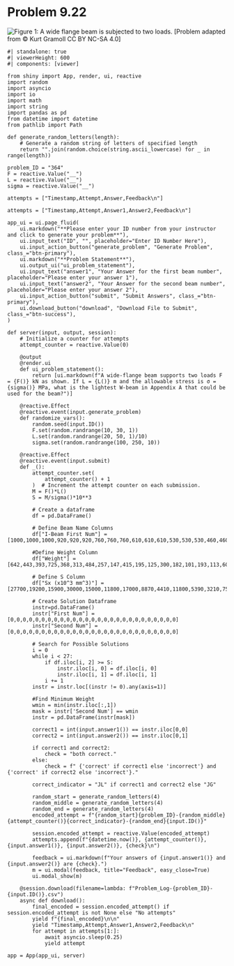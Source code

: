 # Problem 9.22 {.unnumbered}


![Figure 1: A wide flange beam is subjected to two loads.](images/364.png){fig-alt="A wide flange beam of length 3L supports two loads of F. The first load occurs at L and the second load occurs at 2L. The beam is pinned at A and B."}
\[Problem adapted from © Kurt Gramoll CC BY NC-SA 4.0\]

```shinylive-python
#| standalone: true
#| viewerHeight: 600
#| components: [viewer]

from shiny import App, render, ui, reactive
import random
import asyncio
import io
import math
import string
import pandas as pd
from datetime import datetime
from pathlib import Path

def generate_random_letters(length):
    # Generate a random string of letters of specified length
    return "".join(random.choice(string.ascii_lowercase) for _ in range(length))

problem_ID = "364"
F = reactive.Value("__")
L = reactive.Value("__")
sigma = reactive.Value("__")

attempts = ["Timestamp,Attempt,Answer,Feedback\n"]

attempts = ["Timestamp,Attempt,Answer1,Answer2,Feedback\n"]

app_ui = ui.page_fluid(
    ui.markdown("**Please enter your ID number from your instructor and click to generate your problem**"),
    ui.input_text("ID", "", placeholder="Enter ID Number Here"),
    ui.input_action_button("generate_problem", "Generate Problem", class_="btn-primary"),
    ui.markdown("**Problem Statement**"),
    ui.output_ui("ui_problem_statement"),
    ui.input_text("answer1", "Your Answer for the first beam number", placeholder="Please enter your answer 1"),
    ui.input_text("answer2", "Your Answer for the second beam number", placeholder="Please enter your answer 2"),
    ui.input_action_button("submit", "Submit Answers", class_="btn-primary"),
    ui.download_button("download", "Download File to Submit", class_="btn-success"),
)

def server(input, output, session):
    # Initialize a counter for attempts
    attempt_counter = reactive.Value(0)

    @output
    @render.ui
    def ui_problem_statement():
        return [ui.markdown(f"A wide-flange beam supports two loads F = {F()} kN as shown. If L = {L()} m and the allowable stress is σ = {sigma()} MPa, what is the lightest W-beam in Appendix A that could be used for the beam?")]

    @reactive.Effect
    @reactive.event(input.generate_problem)
    def randomize_vars():
        random.seed(input.ID())
        F.set(random.randrange(10, 30, 1))
        L.set(random.randrange(20, 50, 1)/10)
        sigma.set(random.randrange(100, 250, 10))

    @reactive.Effect
    @reactive.event(input.submit)
    def _():
        attempt_counter.set(
            attempt_counter() + 1
        )  # Increment the attempt counter on each submission.
        M = F()*L()
        S = M/sigma()*10**3

        # Create a dataframe
        df = pd.DataFrame()

        # Define Beam Name Columns
        df["I-Beam First Num"] = [1000,1000,1000,920,920,920,760,760,760,610,610,610,530,530,530,460,460,460,410,410,410,360,360,360,310,310,310]

        #Define Weight Column
        df["Weight"] = [642,443,393,725,368,313,484,257,147,415,195,125,300,182,101,193,113,60,100,60,46.1,134,79,51,158,79,38.7]
        
        # Define S Column
        df["Sx (x10^3 mm^3)"] = [27700,19200,15900,30000,15000,11800,17000,8870,4410,11800,5390,3210,7550,4470,2290,4200,2390,1120,1920,1060,773,2340,1270,796,2380,1160,547]

        # Create Solution Dataframe
        instr=pd.DataFrame()
        instr["First Num"] =[0,0,0,0,0,0,0,0,0,0,0,0,0,0,0,0,0,0,0,0,0,0,0,0,0,0,0]
        instr["Second Num"] = [0,0,0,0,0,0,0,0,0,0,0,0,0,0,0,0,0,0,0,0,0,0,0,0,0,0,0]
        
        # Search for Possible Solutions
        i = 0
        while i < 27:
            if df.iloc[i, 2] >= S:
                instr.iloc[i, 0] = df.iloc[i, 0]
                instr.iloc[i, 1] = df.iloc[i, 1]
            i += 1
        instr = instr.loc[(instr != 0).any(axis=1)]

        #Find Minimum Weight
        wmin = min(instr.iloc[:,1])
        mask = instr['Second Num'] == wmin
        instr = pd.DataFrame(instr[mask])

        correct1 = int(input.answer1()) == instr.iloc[0,0]
        correct2 = int(input.answer2()) == instr.iloc[0,1]
        
        if correct1 and correct2:
            check = "both correct."
        else:
            check = f" {'correct' if correct1 else 'incorrect'} and {'correct' if correct2 else 'incorrect'}."
        
        correct_indicator = "JL" if correct1 and correct2 else "JG"

        random_start = generate_random_letters(4)
        random_middle = generate_random_letters(4)
        random_end = generate_random_letters(4)
        encoded_attempt = f"{random_start}{problem_ID}-{random_middle}{attempt_counter()}{correct_indicator}-{random_end}{input.ID()}"

        session.encoded_attempt = reactive.Value(encoded_attempt)
        attempts.append(f"{datetime.now()}, {attempt_counter()}, {input.answer1()}, {input.answer2()}, {check}\n")

        feedback = ui.markdown(f"Your answers of {input.answer1()} and {input.answer2()} are {check}.")
        m = ui.modal(feedback, title="Feedback", easy_close=True)
        ui.modal_show(m)

    @session.download(filename=lambda: f"Problem_Log-{problem_ID}-{input.ID()}.csv")
    async def download():
        final_encoded = session.encoded_attempt() if session.encoded_attempt is not None else "No attempts"
        yield f"{final_encoded}\n\n"
        yield "Timestamp,Attempt,Answer1,Answer2,Feedback\n"
        for attempt in attempts[1:]:
            await asyncio.sleep(0.25)
            yield attempt

app = App(app_ui, server)
```

